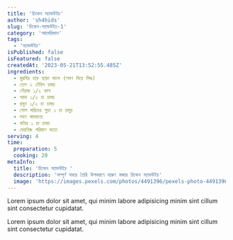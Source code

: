 ```yaml
---
title: 'চিকেন স্যান্ডউইচ'
author: 'sh4hids'
slug: 'চিকেন-স্যান্ডউইচ-1'
category: 'আমেরিকান'
tags:
  - 'স্যান্ডউইচ'
isPublished: false
isFeatured: false
createdAt: '2023-05-21T13:52:55.485Z'
ingredients:
  - মুরগির হাড় ছাড়া মাংস (লবণ দিয়ে সিদ্ধ)
  - তেল ২ টেবিল চামচ
  - পেঁয়াজ ১/২ কাপ
  - আদা ১/২ চা চামচ
  - রসুন ১/২ চা চামচ
  - গোল মরিচের গুড়া ১ চা চামুচ
  - লবণ স্বাদমতো
  - বাটার ১ চা চামচ
  - মেয়নিজ পরিমাণ মতো
serving: 4
time:
  preparation: 5
  cooking: 20
metaInfo:
  title: 'চিকেন স্যান্ডউইচ '
  description: 'সম্পূর্ণ ঘঘরে তৈরি উপকরণে দারুণ মজার চিকেন স্যান্ডউইচ'
  image: 'https://images.pexels.com/photos/4491396/pexels-photo-4491396.jpeg?auto=compress&cs=tinysrgb&w=1260&h=750&dpr=2'
---
```



<InstructionStep stepNumber={1} />

Lorem ipsum dolor sit amet, qui minim labore adipisicing minim sint cillum sint consectetur cupidatat.

<InstructionStep stepNumber={2} />

Lorem ipsum dolor sit amet, qui minim labore adipisicing minim sint cillum sint consectetur cupidatat.
